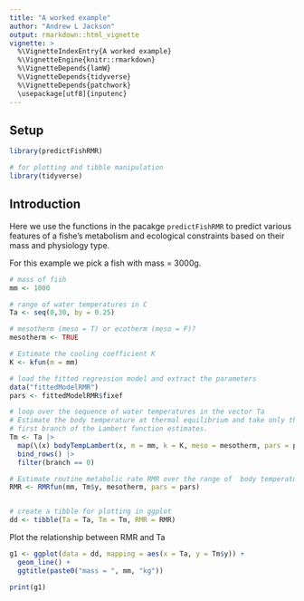 ```yaml
---
title: "A worked example"
author: "Andrew L Jackson"
output: rmarkdown::html_vignette
vignette: >
  %\VignetteIndexEntry{A worked example}
  %\VignetteEngine{knitr::rmarkdown}
  %\VignetteDepends{lamW}
  %\VignetteDepends{tidyverse}
  %\VignetteDepends{patchwork}
  \usepackage[utf8]{inputenc}
---
```



## Setup

```r
library(predictFishRMR)

# for plotting and tibble manipulation
library(tidyverse)


```

## Introduction

Here we use the functions in the pacakge `predictFishRMR` to predict various features of a fishe's metabolism and ecological constraints based on their mass and physiology type. 

For this example we pick a fish with mass = 3000g.

```r

# mass of fish
mm <- 1000

# range of water temperatures in C
Ta <- seq(0,30, by = 0.25)

# mesotherm (meso = T) or ecotherm (meso = F)?
mesotherm <- TRUE

# Estimate the cooling coefficient K
K <- kfun(m = mm)

# load the fitted regression model and extract the parameters
data("fittedModelRMR")
pars <- fittedModelRMR$fixef

# loop over the sequence of water temperatures in the vector Ta
# Estimate the body temperature at thermal equilibrium and take only the 
# first branch of the Lambert function estimates. 
Tm <- Ta |>
  map(\(x) bodyTempLambert(x, m = mm, k = K, meso = mesotherm, pars = pars)) |>
  bind_rows() |>
  filter(branch == 0)

# Estimate routine metabolic rate RMR over the range of  body temperatures
RMR <- RMRfun(mm, Tm$y, mesotherm, pars = pars)


# create a tibble for plotting in ggplot
dd <- tibble(Ta = Ta, Tm = Tm, RMR = RMR)

```

Plot the relationship between RMR and Ta

```r

g1 <- ggplot(data = dd, mapping = aes(x = Ta, y = Tm$y)) + 
  geom_line() + 
  ggtitle(paste0("mass = ", mm, "kg"))

print(g1)

```





